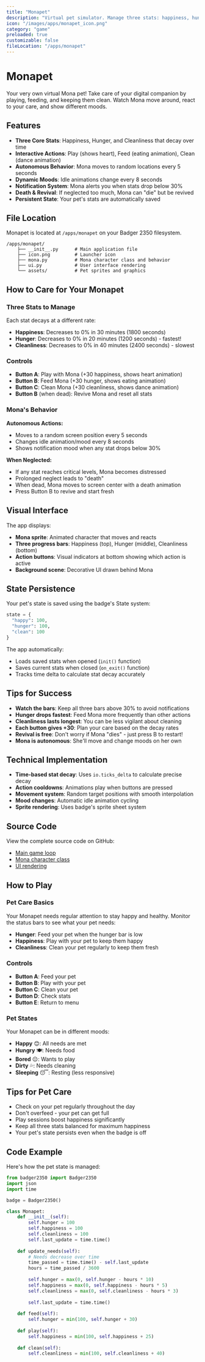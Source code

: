 ```yaml
---
title: "Monapet"
description: "Virtual pet simulator. Manage three stats: happiness, hunger, cleanliness. Autonomous movement + mood animations."
icon: "/images/apps/monapet_icon.png"
category: "game"
preloaded: true
customizable: false
fileLocation: "/apps/monapet"
---
```


# Monapet

Your very own virtual Mona pet! Take care of your digital companion by playing, feeding, and keeping them clean. Watch Mona move around, react to your care, and show different moods.

## Features

- **Three Core Stats**: Happiness, Hunger, and Cleanliness that decay over time
- **Interactive Actions**: Play (shows heart), Feed (eating animation), Clean (dance animation)
- **Autonomous Behavior**: Mona moves to random locations every 5 seconds
- **Dynamic Moods**: Idle animations change every 8 seconds
- **Notification System**: Mona alerts you when stats drop below 30%
- **Death & Revival**: If neglected too much, Mona can "die" but be revived
- **Persistent State**: Your pet's stats are automatically saved

## File Location

Monapet is located at `/apps/monapet` on your Badger 2350 filesystem.

```
/apps/monapet/
    ├── __init__.py      # Main application file
    ├── icon.png         # Launcher icon
    ├── mona.py          # Mona character class and behavior
    ├── ui.py            # User interface rendering
    └── assets/          # Pet sprites and graphics
```

## How to Care for Your Monapet

### Three Stats to Manage

Each stat decays at a different rate:
- **Happiness**: Decreases to 0% in 30 minutes (1800 seconds)
- **Hunger**: Decreases to 0% in 20 minutes (1200 seconds) - fastest!
- **Cleanliness**: Decreases to 0% in 40 minutes (2400 seconds) - slowest

### Controls

- **Button A**: Play with Mona (+30 happiness, shows heart animation)
- **Button B**: Feed Mona (+30 hunger, shows eating animation)
- **Button C**: Clean Mona (+30 cleanliness, shows dance animation)
- **Button B** (when dead): Revive Mona and reset all stats

### Mona's Behavior

**Autonomous Actions:**
- Moves to a random screen position every 5 seconds
- Changes idle animation/mood every 8 seconds
- Shows notification mood when any stat drops below 30%

**When Neglected:**
- If any stat reaches critical levels, Mona becomes distressed
- Prolonged neglect leads to "death"
- When dead, Mona moves to screen center with a death animation
- Press Button B to revive and start fresh

## Visual Interface

The app displays:
- **Mona sprite**: Animated character that moves and reacts
- **Three progress bars**: Happiness (top), Hunger (middle), Cleanliness (bottom)
- **Action buttons**: Visual indicators at bottom showing which action is active
- **Background scene**: Decorative UI drawn behind Mona

## State Persistence

Your pet's state is saved using the badge's State system:

```python
state = {
  "happy": 100,
  "hunger": 100,
  "clean": 100
}
```

The app automatically:
- Loads saved stats when opened (`init()` function)
- Saves current stats when closed (`on_exit()` function)
- Tracks time delta to calculate stat decay accurately

## Tips for Success

- **Watch the bars**: Keep all three bars above 30% to avoid notifications
- **Hunger drops fastest**: Feed Mona more frequently than other actions
- **Cleanliness lasts longest**: You can be less vigilant about cleaning
- **Each button gives +30**: Plan your care based on the decay rates
- **Revival is free**: Don't worry if Mona "dies" - just press B to restart!
- **Mona is autonomous**: She'll move and change moods on her own

## Technical Implementation

- **Time-based stat decay**: Uses `io.ticks_delta` to calculate precise decay
- **Action cooldowns**: Animations play when buttons are pressed
- **Movement system**: Random target positions with smooth interpolation
- **Mood changes**: Automatic idle animation cycling
- **Sprite rendering**: Uses badge's sprite sheet system

## Source Code

View the complete source code on GitHub:
- [Main game loop](https://github.com/badger/home/blob/main/badge/apps/monapet/__init__.py)
- [Mona character class](https://github.com/badger/home/blob/main/badge/apps/monapet/mona.py)
- [UI rendering](https://github.com/badger/home/blob/main/badge/apps/monapet/ui.py)

## How to Play

### Pet Care Basics

Your Monapet needs regular attention to stay happy and healthy. Monitor the status bars to see what your pet needs:

- **Hunger**: Feed your pet when the hunger bar is low
- **Happiness**: Play with your pet to keep them happy
- **Cleanliness**: Clean your pet regularly to keep them fresh

### Controls

- **Button A**: Feed your pet
- **Button B**: Play with your pet
- **Button C**: Clean your pet
- **Button D**: Check stats
- **Button E**: Return to menu

### Pet States

Your Monapet can be in different moods:
- **Happy** 😊: All needs are met
- **Hungry** 🍽️: Needs food
- **Bored** 😐: Wants to play
- **Dirty** 💦: Needs cleaning
- **Sleeping** 😴: Resting (less responsive)

## Tips for Pet Care

- Check on your pet regularly throughout the day
- Don't overfeed - your pet can get full
- Play sessions boost happiness significantly
- Keep all three stats balanced for maximum happiness
- Your pet's state persists even when the badge is off

## Code Example

Here's how the pet state is managed:

```python
from badger2350 import Badger2350
import json
import time

badge = Badger2350()

class Monapet:
    def __init__(self):
        self.hunger = 100
        self.happiness = 100
        self.cleanliness = 100
        self.last_update = time.time()
    
    def update_needs(self):
        # Needs decrease over time
        time_passed = time.time() - self.last_update
        hours = time_passed / 3600
        
        self.hunger = max(0, self.hunger - hours * 10)
        self.happiness = max(0, self.happiness - hours * 5)
        self.cleanliness = max(0, self.cleanliness - hours * 3)
        
        self.last_update = time.time()
    
    def feed(self):
        self.hunger = min(100, self.hunger + 30)
    
    def play(self):
        self.happiness = min(100, self.happiness + 25)
    
    def clean(self):
        self.cleanliness = min(100, self.cleanliness + 40)
```
